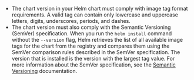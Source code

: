 - The chart version in your Helm chart must comply with image tag format requirements. A valid tag can contain only lowercase and uppercase letters, digits, underscores, periods, and dashes.
- The chart version must also comply with the Semantic Versioning (SemVer) specification. When you run the `helm install` command without the `--version` flag, Helm retrieves the list of all available image tags for the chart from the registry and compares them using the SemVer comparison rules described in the SemVer specification. The version that is installed is the version with the largest tag value. For more information about the SemVer specification, see the [Semantic Versioning](https://semver.org) documentation.